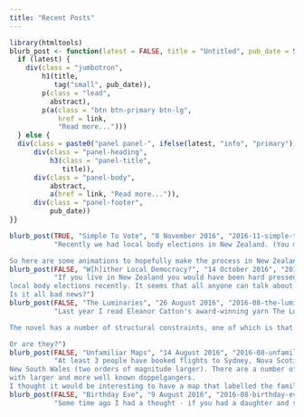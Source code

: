 ```yaml
---
title: "Recent Posts"
---
```


```r
library(htmltools)
blurb_post <- function(latest = FALSE, title = "Untitled", pub_date = Sys.Date(), link = "#", abstract= "Loren ipsum...") {
  if (latest) {
    div(class = "jumbotron",
        h1(title,
           tag("small", pub_date)),
        p(class = "lead",
          abstract),
        p(a(class = "btn btn-primary btn-lg",
            href = link,
            "Read more...")))
  } else {
  div(class = paste0("panel panel-", ifelse(latest, "info", "primary")),
      div(class = "panel-heading",
          h3(class = "panel-title",
             title)),
      div(class = "panel-body",
          abstract,
          a(href = link, "Read more...")),
      div(class = "panel-footer",
          pub_date))
}}
```

```r
blurb_post(TRUE, "Simple To Vote", "8 November 2016", "2016-11-simple-to-vote.html",
           "Recently we had local body elections in New Zealand. (You may have heard.) Single Transferable Vote (STV) was used for 7 of the 67 territorial authorities (city and district councils), for 1 of the 11 regional councils, and for 19 of the 20 district health boards. STV is Simple To Vote, but it can also be Strenuous To Vet - understanding how the votes are counted and the results are calculated is much less intuitive than First Past the Post (FPP).

So here are some animations to hopefully make the process in New Zealand a little easier to understand.")
blurb_post(FALSE, "W[h]ither Local Democracy?", "14 October 2016", "2016-10-whither-local-democracy.html",
           "If you live in New Zealand you would have been hard pressed not to notice that we had
local body elections recently. It seems that all anyone can talk about is the turnout.
Is it all bad news?")
blurb_post(FALSE, "The Luminaries", "26 August 2016", "2016-08-the-luminaries.html",
           "Last year I read Eleanor Catton's award-winning yarn The Luminaries. I started a little project around it, which is temporarily stalled (watch this space), but recently a colleague remarked about the chapter lengths and I was reminded I had this data.

The novel has a number of structural constraints, one of which is that each of the 12 parts is half the length of the previous one.

Or are they?")
blurb_post(FALSE, "Unfamiliar Maps", "14 August 2016", "2016-08-unfamiliar-maps.html",
           "At least 3 people have booked flights to Sydney, Nova Scotia (population 30,000) intending to holiday in
New South Wales (two orders of magnitude larger). There are a number of cases like this of towns and cities
with larger and more well known doppelgangers. 
I thought it would be interesting to have a map that labelled the familiar names in the unfamiliar locations.")
blurb_post(FALSE, "Birthday Eve", "9 August 2016", "2016-08-birthday-eve.html",
           "Some time ago I had a thought - if you had a daughter and she was born on Christmas Eve or New Year's Eve, would you be tempted to name her Eve?")
```
